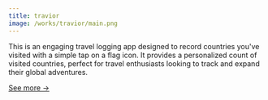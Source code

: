 ```yaml
---
title: travior
image: /works/travior/main.png
---
```


This is an engaging travel logging app designed to record countries you've visited with a simple tap on a flag icon. It provides a personalized count of visited countries, perfect for travel enthusiasts looking to track and expand their global adventures.

<a href="https://apps.apple.com/jp/app/travior/id6532617484" target="_blank">
  See more -&gt;
</a>
